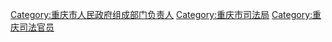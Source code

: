 [[Category:重庆市人民政府组成部门负责人|Category:重庆市人民政府组成部门负责人]]
[[Category:重庆市司法局|Category:重庆市司法局]]
[[Category:重庆司法官员|Category:重庆司法官员]]